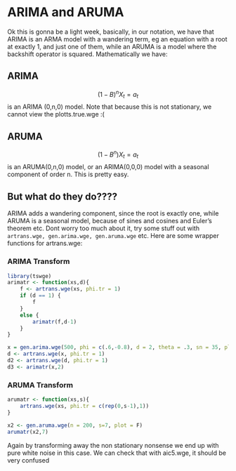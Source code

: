 # ARIMA and ARUMA
Ok this is gonna be a light week, basically, in our notation, we have that ARIMA is an ARMA model with a wandering term, eg an equation with a root at exactly 1, and just one of them, while an ARUMA is a model where the backshift operator is squared. Mathematically we have:

## ARIMA
$$(1 - B)^n X_t = a_t$$
is an ARIMA (0,n,0) model. Note that because this is not stationary, we cannot view the plotts.true.wge :(


## ARUMA
$$(1 - B^n) X_t = a_t $$ 
is an ARUMA(0,n,0) model, or an ARIMA(0,0,0) model with a seasonal component of order n. This is pretty easy.

## But what do they do????
ARIMA adds a wandering component, since the root is exactly one, while ARUMA is a seasonal model, because of sines and cosines and Euler's theorem etc. Dont worry too much about it, try some stuff out with `artrans.wge, gen.arima.wge, gen.aruma.wge` etc. Here are some wrapper functions for artrans.wge:

### ARIMA Transform

```r
library(tswge)
arimatr <- function(xs,d){
	f <- artrans.wge(xs, phi.tr = 1)
	if (d == 1) {
		f
	}
	else {
		arimatr(f,d-1)
	}
}

x = gen.arima.wge(500, phi = c(.6,-0.8), d = 2, theta = .3, sn = 35, plot = F)
d <- artrans.wge(x, phi.tr = 1)
d2 <- artrans.wge(d, phi.tr = 1)
d3 <- arimatr(x,2)
```

### ARUMA Transform

```r
arumatr <- function(xs,s){
	artrans.wge(xs, phi.tr = c(rep(0,s-1),1))
}

x2 <- gen.aruma.wge(n = 200, s=7, plot = F)
arumatr(x2,7)
```

Again by transforming away the non stationary nonsense we end up with pure white noise in this case. We can check that with aic5.wge, it should be very confused
